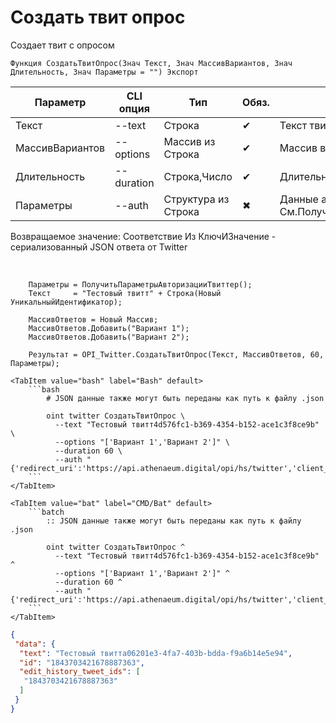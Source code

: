 ﻿---
sidebar_position: 6
description: Создать твит опрос и другие функции для работы с Twitter в Открытом пакете интеграций - бесплатной open-source библиотеке интеграций для 1С:Предприятие 8, OneScript и CLI
keywords: [1C, 1С, 1С:Предприятие, 1С:Предприятие 8.3, API, Интеграция, Сервисы, Обмен, OneScript, CLI, Twitter]
---


# Создать твит опрос
 Создает твит с опросом



`Функция СоздатьТвитОпрос(Знач Текст, Знач МассивВариантов, Знач Длительность, Знач Параметры = "") Экспорт`

  | Параметр | CLI опция | Тип | Обяз. | Назначение |
  |-|-|-|-|-|
  | Текст | --text | Строка | &#x2714; | Текст твита |
  | МассивВариантов | --options | Массив из Строка | &#x2714; | Массив вариантов опроса |
  | Длительность | --duration | Строка,Число | &#x2714; | Длительность опроса |
  | Параметры | --auth | Структура из Строка | &#x2716; | Данные авторизации. См.ПолучитьСтандартныеПараметры |

  
  Возвращаемое значение:   Соответствие Из КлючИЗначение - сериализованный JSON ответа от Twitter

<br/>




```bsl title="Пример использования для 1С:Предприятие/OneScript"
    Параметры = ПолучитьПараметрыАвторизацииТвиттер();
    Текст     = "Тестовый твитт" + Строка(Новый УникальныйИдентификатор);

    МассивОтветов = Новый Массив;
    МассивОтветов.Добавить("Вариант 1");
    МассивОтветов.Добавить("Вариант 2");

    Результат = OPI_Twitter.СоздатьТвитОпрос(Текст, МассивОтветов, 60, Параметры);
```
    

 <Tabs>
  
    <TabItem value="bash" label="Bash" default>
        ```bash
            # JSON данные также могут быть переданы как путь к файлу .json
            
            oint twitter СоздатьТвитОпрос \
              --text "Тестовый твитт4d576fc1-b369-4354-b152-ace1c3f8ce9b" \
              --options "['Вариант 1','Вариант 2']" \
              --duration 60 \
              --auth "{'redirect_uri':'https://api.athenaeum.digital/opi/hs/twitter','client_id':'***','client_secret':'***','access_token':'***','refresh_token':'***','oauth_token':'***','oauth_token_secret':'***','oauth_consumer_key':'***','oauth_consumer_secret':'***'}"
        ```
    </TabItem>
  
    <TabItem value="bat" label="CMD/Bat" default>
        ```batch
            :: JSON данные также могут быть переданы как путь к файлу .json
            
            oint twitter СоздатьТвитОпрос ^
              --text "Тестовый твитт4d576fc1-b369-4354-b152-ace1c3f8ce9b" ^
              --options "['Вариант 1','Вариант 2']" ^
              --duration 60 ^
              --auth "{'redirect_uri':'https://api.athenaeum.digital/opi/hs/twitter','client_id':'***','client_secret':'***','access_token':'***','refresh_token':'***','oauth_token':'***','oauth_token_secret':'***','oauth_consumer_key':'***','oauth_consumer_secret':'***'}"
        ```
    </TabItem>
</Tabs>


```json title="Результат"
{
 "data": {
  "text": "Тестовый твиттa06201e3-4fa7-403b-bdda-f9a6b14e5e94",
  "id": "1843703421678887363",
  "edit_history_tweet_ids": [
   "1843703421678887363"
  ]
 }
}
```
